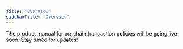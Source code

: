 ```yaml
---
title: "Overview"
sidebarTitle: "Overview"
---
```

The product manual for on-chain transaction policies will be going live soon. Stay tuned for updates!
